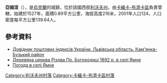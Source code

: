 {{coord|50|2|35|N|24|25|31|E|scale:100000|display=title}}

'''亞姆涅'''（{{lang-uk|Ямне}}），是[[烏克蘭|烏克蘭]]的城鎮，位於該國西部[[利沃夫州|利沃夫州]]，由[[卡緬卡-布濟卡區|卡緬卡-布濟卡區]]負責管轄，始建於1527年，面積0.89平方公里，海拔高度216米，2001年人口124，人口密度每平方公里139.64人。

==參考資料==
*[http://www.uaidx.com/13/287/index Довідник поштових індексів України. Львівська область. Кам'янка-Бузький район]{{Wayback|url=http://www.uaidx.com/13/287/index |date=20160909184945 }}
* [http://decerkva.org.ua/2kambuzYA.html Деревяна церква Різдва Пр. Богородиці 1892 р. в селі Ямне]{{dead link|date=2017年11月 |bot=InternetArchiveBot |fix-attempted=yes }}
* [http://weather.in.ua/ua/l'vovskaja/29578 Погода в селі Ямне] {{Wayback|url=http://weather.in.ua/ua/l'vovskaja/29578 |date=20160305084214 }}

[[Category:利沃夫州村落|Category:利沃夫州村落]]
[[Category:卡緬卡-布濟卡區村落|Category:卡緬卡-布濟卡區村落]]


{{Lviv-geo-stub}}
